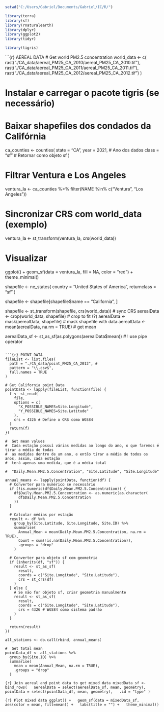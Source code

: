 ```{r}

setwd("C:/Users/Gabriel/Documents/Gabriel/IC/R/")

library(terra)
library(sf)
library(rnaturalearth)
library(dplyr)
library(ggplot2)
library(tidyr)

library(tigris)
```

```{r} AEREAL DATA
# Get world PM2.5 concentration
world_data <- c(
  rast("./CA_data/aereal_PM25_CA_2010/aereal_PM25_CA_2010.tif"),
  rast("./CA_data/aereal_PM25_CA_2011/aereal_PM25_CA_2011.tif"),
  rast("./CA_data/aereal_PM25_CA_2012/aereal_PM25_CA_2012.tif")
)

# Instalar e carregar o pacote tigris (se necessário)

# Baixar shapefiles dos condados da Califórnia
ca_counties <- counties(
  state = "CA", 
  year = 2021,       # Ano dos dados
  class = "sf"       # Retornar como objeto sf
)

# Filtrar Ventura e Los Angeles
ventura_la <- ca_counties %>%
  filter(NAME %in% c("Ventura", "Los Angeles"))

# Sincronizar CRS com world_data (exemplo)
ventura_la <- st_transform(ventura_la, crs(world_data))

# Visualizar
ggplot() +
  geom_sf(data = ventura_la, fill = NA, color = "red") +
  theme_minimal()

shapefile <- ne_states(
  country = "United States of America",
  returnclass = "sf"
)

shapefile <- shapefile[shapefile$name == "California", ]

shapefile <- st_transform(shapefile, crs(world_data)) # sync CRS
aerealData <- crop(world_data, shapefile) # crop to fit (?)
aerealData <- mask(aerealData, shapefile) # mask shapefile with data
aerealData <- mean(aerealData, na.rm = TRUE) # get mean

aerealData_sf <- st_as_sf(as.polygons(aerealData$mean))
#  ! use pipe operator
```

```{r} POINT DATA
fileList <- list.files(
  path = "./CA_data/point_PM25_CA_2012", #
  pattern = "\\.csv$",
  full.names = TRUE
)

# Get California point Data
pointData <- lapply(fileList, function(file) {
  f <- st_read(
    file,
    options = c(
      "X_POSSIBLE_NAMES=Site.Longitude",
      "Y_POSSIBLE_NAMES=Site.Latitude"
    ),
    crs = 4326 # Define o CRS como WGS84
  )
  return(f)
})

#  Get mean values
#  Cada estação possuí várias medidas ao longo do ano, o que faremos é tirar a média de todas
#  as medidas dentro de um ano, e então tirar a média de todos os anos, assim, cada estação
#  terá apenas uma medida, que é a média total

#  "Daily.Mean.PM2.5.Concentration", "Site.Latitude", "Site.Longitude"

annual_means <- lapply(pointData, function(df) {
  # Converter para numérico se necessário
  if (!is.numeric(df$Daily.Mean.PM2.5.Concentration)) {
    df$Daily.Mean.PM2.5.Concentration <- as.numeric(as.character(
      df$Daily.Mean.PM2.5.Concentration
    ))
  }

  # Calcular médias por estação
  result <- df %>%
    group_by(Site.Latitude, Site.Longitude, Site.ID) %>%
    summarise(
      Annual_Mean = mean(Daily.Mean.PM2.5.Concentration, na.rm = TRUE),
      Count = sum(!is.na(Daily.Mean.PM2.5.Concentration)),
      .groups = "drop"
    )

  # Converter para objeto sf com geometria
  if (inherits(df, "sf")) {
    result <- st_as_sf(
      result,
      coords = c("Site.Longitude", "Site.Latitude"),
      crs = st_crs(df)
    )
  } else {
    # Se não for objeto sf, criar geometria manualmente
    result <- st_as_sf(
      result,
      coords = c("Site.Longitude", "Site.Latitude"),
      crs = 4326 # WGS84 como sistema padrão
    )
  }

  return(result)
})

all_stations <- do.call(rbind, annual_means)

#  Get total mean
pointData_df <- all_stations %>%
  group_by(Site.ID) %>%
  summarise(
    mean = mean(Annual_Mean, na.rm = TRUE),
    .groups = "drop"
  )
```

```{r} Join aereal and point data to get mixed data
mixedData_sf <- bind_rows(
  aerealData = select(aerealData_sf, mean, geometry),
  pointData = select(pointData_df, mean, geometry),
  .id = "type"
)
```

```{r} Plot mixed data
ggplot() +
  geom_sf(data = mixedData_sf, aes(color = mean, fill=mean)) +
  labs(title = "") +
  theme_minimal() 
```


